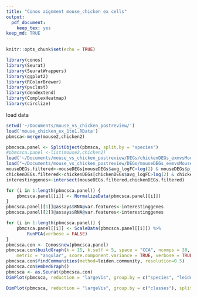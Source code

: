 ---
title: "Conos aignment mouse_chicken ex cells"
output: 
  pdf_document: 
    keep_tex: yes
keep_md: TRUE
---


```{r setup, include=FALSE}
knitr::opts_chunk$set(echo = TRUE)
```
```{r}
library(conos)
library(Seurat)
library(SeuratWrappers)
library(ggplot2)
library(RColorBrewer)
library(pvclust)
library(dendextend)
library(ComplexHeatmap)
library(circlize)
```
load data
```{r}
setwd('~/Documents/mouse_vs_chicken_postreview/')
load('mouse_chicken_ex_1to1.RData')
pbmsca<-merge(mouse2,chicken2)
```

```{r,fig.width=15,fig.height=6}
pbmcsca.panel <- SplitObject(pbmsca, split.by = "species")
#pbmcsca.panel <-list(mouse2,chicken2)
load('~/Documents/mouse_vs_chicken_postreview/DEGs/chickenDEGs_exmvsMouse.RData')
load("~/Documents/mouse_vs_chicken_postreview/DEGs/mouseDEGs_exmvsMouseinclGly.RData")
mouseDEGs.filtered<-mouseDEGs[mouseDEGs$avg_logFC>log(2) & mouseDEGs$p_val_adj<0.01,"gene"]
chickenDEGs.filtered<-chickenDEGs[chickenDEGs$avg_logFC>log(2) & chickenDEGs$p_val_adj<0.01,"gene"]
interestinggenes<-intersect(mouseDEGs.filtered,chickenDEGs.filtered)

for (i in 1:length(pbmcsca.panel)) {
    pbmcsca.panel[[i]] <- NormalizeData(pbmcsca.panel[[i]]) 
}    
pbmcsca.panel[[1]]@assays$RNA@var.features<-interestinggenes
pbmcsca.panel[[2]]@assays$RNA@var.features<-interestinggenes

for (i in 1:length(pbmcsca.panel)) {
    pbmcsca.panel[[i]] <- ScaleData(pbmcsca.panel[[i]]) %>% 
        RunPCA(verbose = FALSE)
}
pbmcsca.con <- Conos$new(pbmcsca.panel)
pbmcsca.con$buildGraph(k = 15, k.self = 5, space = "CCA", ncomps = 30, matching.method = "mNN", 
    metric = "angular", score.component.variance = TRUE, verbose = TRUE,)#, alignment.strength = 0.3,same.factor.downweight = 0.1,balancing.factor.per.cell = pbmsca$species)
pbmcsca.con$findCommunities(method=leiden.community, resolution=0.5)
pbmcsca.con$embedGraph()
pbmcsca <- as.Seurat(pbmcsca.con)
DimPlot(pbmcsca, reduction = "largeVis", group.by = c("species", "leiden", "classes"), ncol = 3)
```
```{r}
DimPlot(pbmcsca, reduction = "largeVis", group.by = c("classes"), split.by = 'species',cols = c('#ff6347','#00688b','#ff6347','#00688b') )
```


